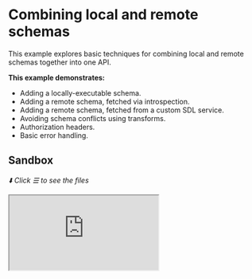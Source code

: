 # Combining local and remote schemas

This example explores basic techniques for combining local and remote schemas together into one API.

**This example demonstrates:**

- Adding a locally-executable schema.
- Adding a remote schema, fetched via introspection.
- Adding a remote schema, fetched from a custom SDL service.
- Avoiding schema conflicts using transforms.
- Authorization headers.
- Basic error handling.

## Sandbox

_⬇️ Click ☰ to see the files_

<iframe
  src="https://codesandbox.io/embed/github/ardatan/schema-stitching/tree/master/examples/combining-local-and-remote-schemas?codemirror=1&fontsize=14&initialpath=/graphql&file=/src/gateway.ts&theme=dark"
  className="mt-6 w-full h-[500px] rounded-md"
  title="combining-local-and-remote-schemas"
  allow="geolocation; microphone; camera; midi; vr; accelerometer; gyroscope; payment; ambient-light-sensor; encrypted-media; usb"
  sandbox="allow-forms allow-modals allow-popups allow-presentation allow-same-origin allow-scripts"
/>

> You can also see the project on GitHub
> [here](https://github.com/ardatan/schema-stitching/tree/master/examples/combining-local-and-remote-schemas).

The following services are available for interactive queries:

- **Stitched gateway:** listening on 4000/graphql
- _Products subservice_: listening on 4001/graphql
- _Storefronts subservice_: listening on 4002/graphql

## Summary

Visit the stitched gateway and try running the following query:

```graphql
query {
  product(upc: "1") {
    upc
    name
  }
  rainforestProduct(upc: "2") {
    upc
    name
  }
  storefront(id: "2") {
    id
    name
  }
  errorCodes
  heartbeat
}
```

The results of this query are live-proxied from the underlying subschemas by the stitched gateway:

- `product` comes from the remote Products server. This service is added into the stitched schema
  using introspection, i.e.: `schemaFromExecutor` from the `@graphql-tools/wrap` package.
  Introspection is a tidy way to incorporate remote schemas, but be careful: not all GraphQL servers
  enable introspection, and those that do will not include custom directives.

- `rainforestProduct` also comes from the remote Products server, although here we're pretending
  it's a third-party API (say, a product database named after a rainforest...). To avoid naming
  conflicts between our own Products schema and the Rainforest API schema, transforms are used to
  prefix the names of all types and fields that come from the Rainforest API.

- `storefront` comes from the remote Storefronts server. This service is added to the stitched
  schema by querying its SDL through its own GraphQL API (very meta). While this is less
  conventional than introspection, it works with introspection disabled and may include custom
  directives.

- `errorCodes` comes from a locally-executable schema running on the gateway server itself. This
  schema is built using `makeExecutableSchema` from the `@graphql-tools/schema` package, and then
  stitched directly into the combined schema. Note that this still operates as a standalone schema
  instance that is proxied by the top-level gateway schema.

- `heartbeat` comes from type definitions and resolvers built directly into the gateway proxy layer.
  This is the only field in this example that returns _directly_ from the gateway schema itself;
  everything else delegates to an underlying subschema instance.

## Authorization

Authorization is relatively straightforward in a stitched schema; the only trick is that the gateway
schema must pass any user authorization information (generally just an `Authorization` header)
through to the underlying subservices. This is a two step process:

1. Transfer authorization information from the gateway request into GraphQL context for the request:

```ts
createYoga({
  context: ({ request }) => ({
    authHeader: request.headers.get('authorization')
  })
})
```

2. Add this authorization from context into the executor that builds subschema requests:

```js
buildHTTPExecutor({
  endpoint: 'http://localhost:4001/graphql',
  headers({ context }) {
    return {
      Authorization: context.authHeader
    }
  }
})
```

Also note that this example passes an `adminContext` into all introspection/SDL queries used to
fetch remote subschemas. These requests are performed on behalf of the _gateway application_, not
any specific user request. Therefore, this administrative context should provide app-to-app
credentials on behalf of the gateway.

## Error handling

Try fetching a missing record, for example:

```graphql
query {
  product(upc: "99") {
    upc
    name
  }
}
```

You'll receive a meaningful `NOT_FOUND` error rather than an uncontextualized null response. When
building your subservices, always return meaningful errors that can flow through the stitched
schema. This becomes particularily important once stitching begins to proxy records across document
paths, at which time the confusion of uncontextualized failures will compound. Schema stitching
errors are as good as the errors implemented by your subservices.
